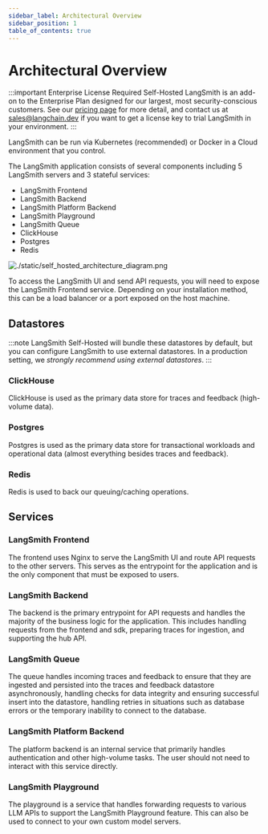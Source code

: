 ```yaml
---
sidebar_label: Architectural Overview
sidebar_position: 1
table_of_contents: true
---
```


# Architectural Overview

:::important Enterprise License Required
Self-Hosted LangSmith is an add-on to the Enterprise Plan designed for our largest, most security-conscious customers. See our [pricing page](https://www.langchain.com/pricing) for more detail, and contact us at sales@langchain.dev if you want to get a license key to trial LangSmith in your environment.
:::

LangSmith can be run via Kubernetes (recommended) or Docker in a Cloud environment that you control.

The LangSmith application consists of several components including 5 LangSmith servers and 3 stateful services:

- LangSmith Frontend
- LangSmith Backend
- LangSmith Platform Backend
- LangSmith Playground
- LangSmith Queue
- ClickHouse
- Postgres
- Redis

![./static/self_hosted_architecture_diagram.png](./static/self_hosted_architecture_diagram.png)

To access the LangSmith UI and send API requests, you will need to expose the LangSmith Frontend service. Depending on your installation method, this can be a load balancer or a port exposed on the host machine.

## Datastores

:::note
LangSmith Self-Hosted will bundle these datastores by default, but you can configure LangSmith to use external datastores.
In a production setting, we _strongly recommend using external datastores_.
:::

### ClickHouse

ClickHouse is used as the primary data store for traces and feedback (high-volume data).

### Postgres

Postgres is used as the primary data store for transactional workloads and operational data (almost everything besides traces and feedback).

### Redis

Redis is used to back our queuing/caching operations.

## Services

### LangSmith Frontend

The frontend uses Nginx to serve the LangSmith UI and route API requests to the other servers. This serves as the entrypoint for the application and is the only component that must be exposed to users.

### LangSmith Backend

The backend is the primary entrypoint for API requests and handles the majority of the business logic for the application. This includes handling requests from the frontend and sdk, preparing traces for ingestion, and supporting the hub API.

### LangSmith Queue

The queue handles incoming traces and feedback to ensure that they are ingested and persisted into the traces and feedback datastore asynchronously, handling checks for data integrity and ensuring successful insert into the datastore, handling retries in situations such as database errors or the temporary inability to connect to the database.

### LangSmith Platform Backend

The platform backend is an internal service that primarily handles authentication and other high-volume tasks. The user should not need to interact with this service directly.

### LangSmith Playground

The playground is a service that handles forwarding requests to various LLM APIs to support the LangSmith Playground feature. This can also be used to connect to your own custom model servers.
